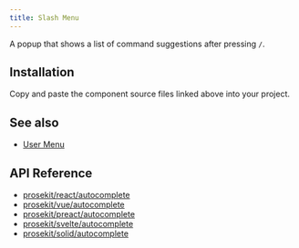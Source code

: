 ```yaml
---
title: Slash Menu
---
```



A popup that shows a list of command suggestions after pressing `/`.

<Demo story="slash-menu" />

## Installation

Copy and paste the component source files linked above into your project.

## See also

- [User Menu](/components/user-menu)

## API Reference

- [prosekit/react/autocomplete](/references/react/autocomplete)
- [prosekit/vue/autocomplete](/references/vue/autocomplete)
- [prosekit/preact/autocomplete](/references/preact/autocomplete)
- [prosekit/svelte/autocomplete](/references/svelte/autocomplete)
- [prosekit/solid/autocomplete](/references/solid/autocomplete)
